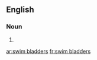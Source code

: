 ==English==

===Noun===
{{head|en}}

# {{plural of|swim bladder}}

[[ar:swim bladders]]
[[fr:swim bladders]]